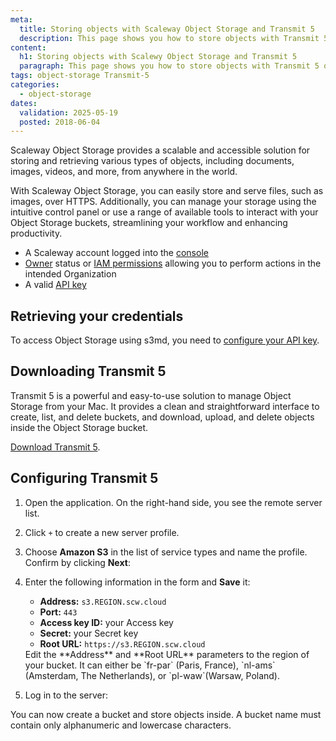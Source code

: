 ```yaml
---
meta:
  title: Storing objects with Scaleway Object Storage and Transmit 5
  description: This page shows you how to store objects with Transmit 5 on Scaleway's Object Storage platform.
content:
  h1: Storing objects with Scalewy Object Storage and Transmit 5
  paragraph: This page shows you how to store objects with Transmit 5 on Scaleway's Object Storage platform.
tags: object-storage Transmit-5
categories:
  - object-storage
dates:
  validation: 2025-05-19
  posted: 2018-06-04
---
```



Scaleway Object Storage provides a scalable and accessible solution for storing and retrieving various types of objects, including documents, images, videos, and more, from anywhere in the world.

With Scaleway Object Storage, you can easily store and serve files, such as images, over HTTPS.
Additionally, you can manage your storage using the intuitive control panel or use a range of available tools to interact with your Object Storage buckets, streamlining your workflow and enhancing productivity.


<Requirements />

- A Scaleway account logged into the [console](https://console.scaleway.com)
- [Owner](/iam/concepts/#owner) status or [IAM permissions](/iam/concepts/#permission) allowing you to perform actions in the intended Organization
- A valid [API key](/iam/how-to/create-api-keys/)

## Retrieving your credentials

To access Object Storage using s3md, you need to [configure your API key](/iam/how-to/create-api-keys/).

## Downloading Transmit 5

Transmit 5 is a powerful and easy-to-use solution to manage Object Storage from your Mac.
It provides a clean and straightforward interface to create, list, and delete buckets, and download, upload, and delete objects inside the Object Storage bucket.

[Download Transmit 5](https://panic.com/transmit/).

## Configuring Transmit 5

1. Open the application. On the right-hand side, you see the remote server list.
2. Click `+` to create a new server profile.
3. Choose **Amazon S3** in the list of service types and name the profile. Confirm by clicking **Next**:
    <Lightbox src="scaleway-transmit-00.webp" alt="" />
4. Enter the following information in the form and **Save** it:
    - **Address:** `s3.REGION.scw.cloud`
    - **Port:** `443`
    - **Access key ID:** your Access key
    - **Secret:** your Secret key
    - **Root URL:** `https://s3.REGION.scw.cloud`

    <Message type="important">
      Edit the **Address** and **Root URL** parameters to the region of your bucket. It can either be `fr-par` (Paris, France), `nl-ams` (Amsterdam, The Netherlands), or `pl-waw`(Warsaw, Poland).
    </Message>

    <Lightbox src="scaleway-transmit-01.webp" alt="" />
5. Log in to the server:
    <Lightbox src="scaleway-transmit-02.webp" alt="" />

You can now create a bucket and store objects inside.
A bucket name must contain only alphanumeric and lowercase characters.